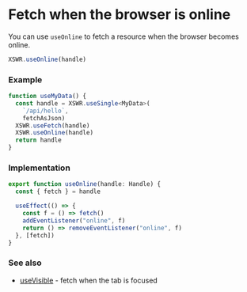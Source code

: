 # Fetch when the browser is online

You can use `useOnline` to fetch a resource when the browser becomes online.

```typescript
XSWR.useOnline(handle) 
```

### Example

```typescript
function useMyData() {
  const handle = XSWR.useSingle<MyData>(
    `/api/hello`, 
    fetchAsJson)
  XSWR.useFetch(handle)
  XSWR.useOnline(handle)
  return handle
}
```

### Implementation

```typescript
export function useOnline(handle: Handle) {
  const { fetch } = handle

  useEffect(() => {
    const f = () => fetch()
    addEventListener("online", f)
    return () => removeEventListener("online", f)
  }, [fetch])
}
```

### See also

- [useVisible](/features/use-visible) - fetch when the tab is focused